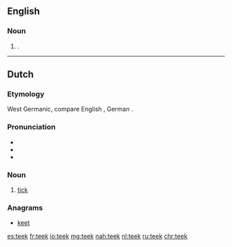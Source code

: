 ==English==

===Noun===
{{en-noun|?}}

# {{context|botany|lang=en}} {{obsolete form of|teak}}.

{{Webster 1913}}

----

==Dutch==

===Etymology===
West Germanic, compare English {{term|tick|lang=en}}, German {{term|Zecke|lang=de}}.

===Pronunciation===
* {{rhymes|eːk|lang=nl}}
* {{audio|Nl-teek.ogg|audio}}
* {{IPA|/teːk/|lang=nl}}

===Noun===
{{nl-noun|m|teken|teekje}}

# [[tick]] {{gloss|insect}}

===Anagrams===
* [[keet#Dutch|keet]]

[[es:teek]]
[[fr:teek]]
[[io:teek]]
[[mg:teek]]
[[nah:teek]]
[[nl:teek]]
[[ru:teek]]
[[chr:teek]]